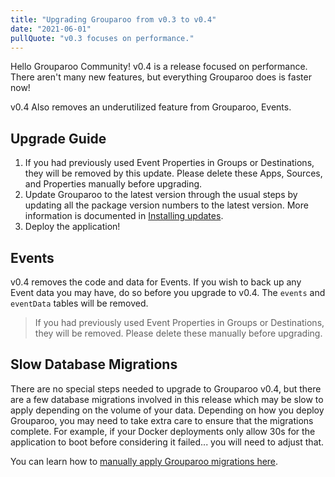 ```yaml
---
title: "Upgrading Grouparoo from v0.3 to v0.4"
date: "2021-06-01"
pullQuote: "v0.3 focuses on performance."
---
```


Hello Grouparoo Community! v0.4 is a release focused on performance. There aren't many new features, but everything Grouparoo does is faster now!

v0.4 Also removes an underutilized feature from Grouparoo, Events.

## Upgrade Guide

1.  If you had previously used Event Properties in Groups or Destinations, they will be removed by this update. Please delete these Apps, Sources, and Properties manually before upgrading.
1.  Update Grouparoo to the latest version through the usual steps by updating all the package version numbers to the latest version. More information is documented in [Installing updates](/docs/support/upgrading-grouparoo#installing-updates).
1.  Deploy the application!

## Events

v0.4 removes the code and data for Events. If you wish to back up any Event data you may have, do so before you upgrade to v0.4. The `events` and `eventData` tables will be removed.

> If you had previously used Event Properties in Groups or Destinations, they will be removed. Please delete these manually before upgrading.

## Slow Database Migrations

There are no special steps needed to upgrade to Grouparoo v0.4, but there are a few database migrations involved in this release which may be slow to apply depending on the volume of your data. Depending on how you deploy Grouparoo, you may need to take extra care to ensure that the migrations complete. For example, if your Docker deployments only allow 30s for the application to boot before considering it failed... you will need to adjust that.

You can learn how to [manually apply Grouparoo migrations here](/docs/support/common-issues#slow-migrations).
